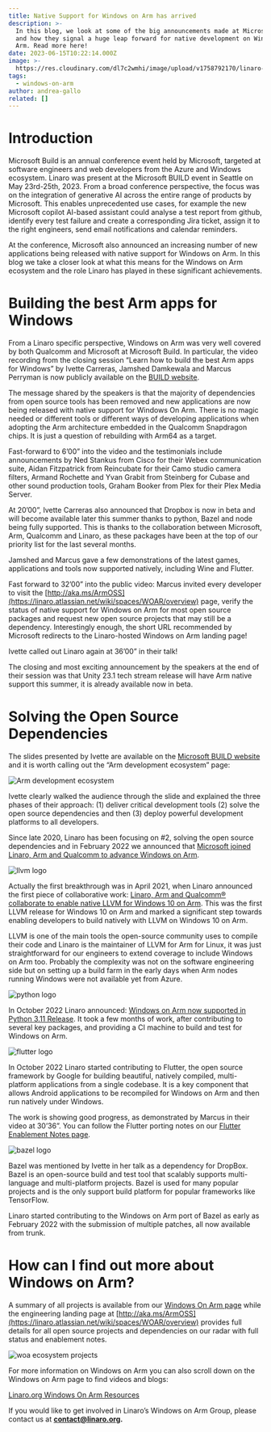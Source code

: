 ```yaml
---
title: Native Support for Windows on Arm has arrived
description: >-
  In this blog, we look at some of the big announcements made at Microsoft Build
  and how they signal a huge leap forward for native development on Windows on
  Arm. Read more here!
date: 2023-06-15T10:22:14.000Z
image: >-
  https://res.cloudinary.com/dl7c2wmhi/image/upload/v1758792170/linaro-website/images/blog/open_source_keyboard_under_2mbjpg
tags:
  - windows-on-arm
author: andrea-gallo
related: []
---
```


# Introduction

Microsoft Build is an annual conference event held by Microsoft, targeted at software engineers and web developers from the Azure and Windows ecosystem. Linaro was present at the Microsoft BUILD event in Seattle on May 23rd-25th, 2023. From a broad conference perspective, the focus was on the integration of generative AI across the entire range of products by Microsoft. This enables unprecedented use cases, for example the new Microsoft copilot AI-based assistant could analyse a test report from github, identify every test failure and create a corresponding Jira ticket, assign it to the right engineers, send email notifications and calendar reminders.

At the conference, Microsoft also announced an increasing number of new applications being released with native support for Windows on Arm. In this blog we take a closer look at what this means for the Windows on Arm ecosystem and the role Linaro has played in these significant achievements.

# Building the best Arm apps for Windows

From a Linaro specific perspective, Windows on Arm was very well covered by both Qualcomm and Microsoft at Microsoft Build. In particular, the video recording from the closing session “Learn how to build the best Arm apps for Windows” by Ivette Carreras, Jamshed Damkewala and Marcus Perryman is now publicly available on the [BUILD website](https://build.microsoft.com/en-US/sessions/4c00afb9-e345-489c-bf7f-bfd6ecfde455).

The message shared by the speakers is that the majority of dependencies from open source tools has been removed and new applications are now being released with native support for Windows On Arm. There is no magic needed or different tools or different ways of developing applications when adopting the Arm architecture embedded in the Qualcomm Snapdragon chips. It is just a question of rebuilding with Arm64 as a target.

Fast-forward to 6’00” into the video and the testimonials include announcements by Ned Stankus from Cisco for their Webex communication suite, Aidan Fitzpatrick from Reincubate for their Camo studio camera filters, Armand Rochette and Yvan Grabit from Steinberg for Cubase and other sound production tools, Graham Booker from Plex for their Plex Media Server.

At 20’00”, Ivette Carreras also announced that Dropbox is now in beta and will become available later this summer thanks to python, Bazel and node being fully supported. This is thanks to the collaboration between Microsoft, Arm, Qualcomm and Linaro, as these packages have been at the top of our priority list for the last several months.

Jamshed and Marcus gave a few demonstrations of the latest games, applications and tools now supported natively, including Wine and Flutter.

Fast forward to 32’00” into the public video: Marcus invited every developer to visit the [http://aka.ms/ArmOSS](https://linaro.atlassian.net/wiki/spaces/WOAR/overview) page, verify the status of native support for Windows on Arm for most open source packages and request new open source projects that may still be a dependency. Interestingly enough, the short URL recommended by Microsoft redirects to the Linaro-hosted Windows on Arm landing page!

Ivette called out Linaro again at 36’00” in their talk!

The closing and most exciting announcement by the speakers at the end of their session was that Unity 23.1 tech stream release will have Arm native support this summer, it is already available now in beta.

# Solving the Open Source Dependencies

The slides presented by Ivette are available on the [Microsoft BUILD website](https://www.google.com/url?q=https://medius.microsoft.com/video/asset/PPT/ab47e3cf-274e-421d-82d2-8b39fa1fde60\&sa=D\&source=docs\&ust=1686835756549661\&usg=AOvVaw1l7-JRjEK2wP1C98CCFgGR) and it is worth calling out the “Arm development ecosystem” page:

![Arm development ecosystem](https://res.cloudinary.com/dl7c2wmhi/image/upload/v1758792170/linaro-website/images/blog/arm-development-ecosystem)

Ivette clearly walked the audience through the slide and explained the three phases of their approach: (1) deliver critical development tools (2) solve the open source dependencies and then (3) deploy powerful development platforms to all developers.

Since late 2020, Linaro has been focusing on #2, solving the open source dependencies and in February 2022 we announced that [Microsoft joined Linaro, Arm and Qualcomm to advance Windows on Arm](https://www.linaro.org/news/microsoft-joins-linaro-arm-and-qualcomm-technologies-to-advance-windows-on-arm/).

![llvm logo](https://res.cloudinary.com/dl7c2wmhi/image/upload/v1758792170/linaro-website/images/blog/llvm-release-heading-woa)

Actually the first breakthrough was in April 2021, when Linaro announced the first piece of collaborative work: [Linaro, Arm and Qualcomm® collaborate to enable native LLVM for Windows 10 on Arm](https://www.linaro.org/news/linaro-arm-and-qualcomm-collaborate-to-enable-native-llvm-for-windows-10-on-arm/). This was the first LLVM release for Windows 10 on Arm and marked a significant step towards enabling developers to build natively with LLVM on Windows 10 on Arm.

LLVM is one of the main tools the open-source community uses to compile their code and Linaro is the maintainer of LLVM for Arm for Linux, it was just straightforward for our engineers to extend coverage to include Windows on Arm too. Probably the complexity was not on the software engineering side but on setting up a build farm in the early days when Arm nodes running Windows were not available yet from Azure.

![python logo](https://res.cloudinary.com/dl7c2wmhi/image/upload/v1758792170/linaro-website/images/blog/python-heading-woa)

In October 2022 Linaro announced: [Windows on Arm now supported in Python 3.11 Release](https://www.linaro.org/blog/windows-on-arm-now-supported-in-python-3-11-release/). It took a few months of work, after contributing to several key packages, and providing a CI machine to build and test for Windows on Arm.

![flutter logo](https://res.cloudinary.com/dl7c2wmhi/image/upload/v1758792170/linaro-website/images/blog/flutter-heading-woa)

In October 2022 Linaro started contributing to Flutter, the open source framework by Google for building beautiful, natively compiled, multi-platform applications from a single codebase. It is a key component that allows Android applications to be recompiled for Windows on Arm and then run natively under Windows.

The work is showing good progress, as demonstrated by Marcus in their video at 30’36”. You can follow the Flutter porting notes on our [Flutter Enablement Notes page](https://linaro.atlassian.net/wiki/spaces/WOAR/pages/28745138193/Dart+Flutter).

![bazel logo](https://res.cloudinary.com/dl7c2wmhi/image/upload/v1758792170/linaro-website/images/blog/bazel-heading-woa)

Bazel was mentioned by Ivette in her talk as a dependency for DropBox. Bazel is an open-source build and test tool that scalably supports multi-language and multi-platform projects. Bazel is used for many popular projects and is the only support build platform for popular frameworks like TensorFlow.

Linaro started contributing to the Windows on Arm port of Bazel as early as February 2022 with the submission of multiple patches, all now available from trunk.

# How can I find out more about Windows on Arm?

A summary of all projects is available from our [Windows On Arm page](https://www.linaro.org/windows-on-arm/) while the engineering landing page at [http://aka.ms/ArmOSS](https://linaro.atlassian.net/wiki/spaces/WOAR/overview) provides full details for all open source projects and dependencies on our radar with full status and enablement notes.

![woa ecosystem projects](https://res.cloudinary.com/dl7c2wmhi/image/upload/v1758792170/linaro-website/images/blog/woa-ecosystem-projects)

For more information on Windows on Arm you can also scroll down on the Windows on Arm page to find videos and blogs:

[Linaro.org Windows On Arm Resources](https://www.linaro.org/windows-on-arm/)

If you would like to get involved in Linaro’s Windows on Arm Group, please contact us at **contact@linaro.org.**
